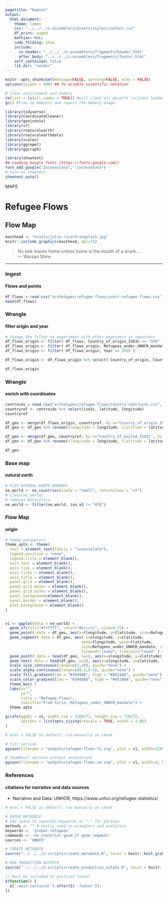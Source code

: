 ```yaml
---
pagetitle: "Kamino"
output: 
  html_document:
    theme: lumen
    css: "../../../z-assemblers/assets/styles/content.css"
    df_print: paged
    mathjax: NULL
    code_folding: show
    include:
      in_header: "../../../z-assemblers/fragments/header.html"
      after_body: "../../../z-assemblers/fragments/footer.html"
    self_contained: false
    lib_dir: "vendor"
---
```


```r

knitr::opts_chunk$set(message=FALSE, warning=FALSE, echo = FALSE)
options(scipen = 999) ## To disable scientific notation

# Clear environment and memory
rm(list = ls(all.names = TRUE)) #will clear all objects includes hidden objects.
gc() #free up memrory and report the memory usage.

library(tidyverse)
library(CoordinateCleaner)
library(geojsonio)
library(sf)
library(rnaturalearth)
library(rnaturalearthdata)
library(scales)
library(ggrepel)
library(ggiraph)

library(showtext)
## Loading Google fonts (https://fonts.google.com/)
font_add_google("Inconsolata", "inconsolata")
# turn on showtext
showtext_auto()

```

<div class="activity">
MAPS  
</div>

# Refugee Flows
## Flow Map

```r

masthead <- "assets/julie-ricard-unsplash.jpg"
knitr::include_graphics(masthead, dpi=72)

```


> No one leaves home unless home is the mouth of a shark...\
--- Warsan Shire\

***

### Ingest
#### Flows and points

```r

df_flows = read.csv("archetypes/refugee-flows/unhcr-refugee-flows.csv", header = TRUE, stringsAsFactors = FALSE, as.is=T)
head(df_flows)

```


### Wrangle
#### filter origin and year

```r

# change the filter to experiment with other exporters or importers
df_flows_origin <- filter( df_flows, Country_of_origin_ISO3c == "SYR" )
df_flows_origin <- filter( df_flows_origin, Refugees_under_UNHCR_mandate > 0 )
df_flows_origin <- filter( df_flows_origin, Year == 2020 )

df_flows_origin <- df_flows_origin %>% select( Country_of_origin, Country_of_origin_ISO3c, Country_of_asylum, Country_of_asylum_ISO3c, Refugees_under_UNHCR_mandate )

df_flows_origin

```


### Wrangle
#### enrich with coordinates


```r

centroids = read.csv("archetypes/refugee-flows/country-centroids.csv", header = TRUE, stringsAsFactors = FALSE, as.is=T)
countryref <- centroids %>% select(iso3c, latitude, longitude)
countryref

df_geo <- merge(df_flows_origin, countryref, by.x="Country_of_origin_ISO3c", by.y="iso3c")
df_geo <- df_geo %>% rename(slongitude = longitude, slatitude = latitude)

df_geo <- merge(df_geo, countryref, by.x="Country_of_asylum_ISO3c", by.y="iso3c")
df_geo <- df_geo %>% rename(tlongitude = longitude, tlatitude = latitude)

df_geo


```



### Base map
#### natural earth


```r

# PLOT NATURAL EARTH BORDERS
ne_world <- ne_countries(scale = "small", returnclass = "sf")
# class(ne_world)
# removes Antarctica
ne_world <- filter(ne_world, iso_a3 != "ATA") 

```


### Flow Map
#### origin

```r

# theme parameters
theme_opts <- theme(
  text = element_text(family = "inconsolata"), 
  legend.position = "none",
  legend.title = element_blank(),
  axis.text = element_blank(),
  axis.line = element_blank(),
  axis.ticks = element_blank(),
  axis.title = element_blank(),
  panel.grid = element_blank(),
  panel.grid.major = element_blank(),
  panel.grid.minor = element_blank(),
  panel.background=element_blank(),
  panel.border = element_blank(),
  plot.background = element_blank()
)


v1 <- ggplot(data = ne_world) +
  geom_sf(fill="#ffffff", color="#cccccc", size=0.75) +
  geom_point( data = df_geo, aes(x=tlongitude, y=tlatitude, size=Refugees_under_UNHCR_mandate, fill=Refugees_under_UNHCR_mandate), shape=21, color="white", stroke=1, alpha=1.0) +
  geom_segment( data = df_geo, aes( x=slongitude, y=slatitude, 
                                  xend=tlongitude, yend=tlatitude, 
                                  size=Refugees_under_UNHCR_mandate, color=Refugees_under_UNHCR_mandate, alpha=Refugees_under_UNHCR_mandate ), 
                                  lineend="round", linejoin="round" ) +
  geom_point( data = head(df_geo, n=1), aes(x=slongitude, y=slatitude), shape=21, size=14, fill='black', color="black", stroke=1, alpha=0.7) +
  geom_text( data = head(df_geo, n=1), aes(x=slongitude, y=slatitude, label = Country_of_origin_ISO3c), color="white", alpha=1.0) +
  scale_size_continuous(range=c(1,10), guide="none") +
  scale_alpha_continuous(range=c(0.2,0.6), guide="none") +
  scale_fill_gradient(low = "#3949AB", high = "#8E24AA", guide="none") + 
  scale_color_gradient(low = "#3949AB", high = "#8E24AA", guide="none") + 
  theme_bw() +
  labs(x="",
       y="",
       title = "Refugee Flows", 
       subtitle="From Syria, Refugees_under_UNHCR_mandate") +
  theme_opts

girafe(ggobj = v1, width_svg = 1280/72, height_svg = 720/72,
       options = list(opts_sizing(rescale = TRUE, width = 1.0))
)

```



```r

# eval = FALSE as default; run manually as chunk

# full version
ggsave(filename = "outputs/refugee-flows-fs.svg", plot = v1, width=1280/72, height=720/72)

# thumbnail version without annotations
ggsave(filename = "outputs/refugee-flows-sm.svg", plot = v1, width=4, height=2.25)

```


### References
#### citations for narrative and data sources

* Narrative and Data: UNHCR, https://www.unhcr.org/refugee-statistics/


```r

# eval = FALSE as default; run manually as chunk

# ENTER METADATA
# Use space to separate keywords or "-" for phrases
methods <- "" # mostly used in wranglers and analytics
keywords <- 'global refugees'
commands <- 'ne_countries geom_sf geom_segment'
sources <- 'UNHCR'

# CREATE METADATA
source("../../../z-scripts/create_metadata.R", local = knitr::knit_global())

# RUN PRODUCTION OUTPUTS
source("../../../z-scripts/create_production_output.R", local = knitr::knit_global())


```



```js

// Must be included to position footer
$(function() {
  $('.main-container').after($('.footer'));
})

```


